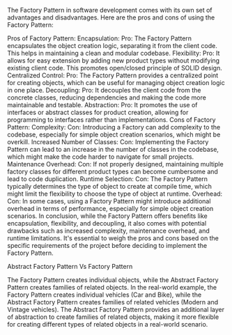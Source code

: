 The Factory Pattern in software development comes with its own set of advantages and disadvantages. Here are the pros and cons of using the Factory Pattern:

Pros of Factory Pattern:
Encapsulation:
Pro: The Factory Pattern encapsulates the object creation logic, separating it from the client code. This helps in maintaining a clean and modular codebase.
Flexibility:
Pro: It allows for easy extension by adding new product types without modifying existing client code. This promotes open/closed principle of SOLID design.
Centralized Control:
Pro: The Factory Pattern provides a centralized point for creating objects, which can be useful for managing object creation logic in one place.
Decoupling:
Pro: It decouples the client code from the concrete classes, reducing dependencies and making the code more maintainable and testable.
Abstraction:
Pro: It promotes the use of interfaces or abstract classes for product creation, allowing for programming to interfaces rather than implementations.
Cons of Factory Pattern:
Complexity:
Con: Introducing a Factory can add complexity to the codebase, especially for simple object creation scenarios, which might be overkill.
Increased Number of Classes:
Con: Implementing the Factory Pattern can lead to an increase in the number of classes in the codebase, which might make the code harder to navigate for small projects.
Maintenance Overhead:
Con: If not properly designed, maintaining multiple factory classes for different product types can become cumbersome and lead to code duplication.
Runtime Selection:
Con: The Factory Pattern typically determines the type of object to create at compile time, which might limit the flexibility to choose the type of object at runtime.
Overhead:
Con: In some cases, using a Factory Pattern might introduce additional overhead in terms of performance, especially for simple object creation scenarios.
In conclusion, while the Factory Pattern offers benefits like encapsulation, flexibility, and decoupling, it also comes with potential drawbacks such as increased complexity, maintenance overhead, and runtime limitations. It's essential to weigh the pros and cons based on the specific requirements of the project before deciding to implement the Factory Pattern.

Abstract Factory Pattern Vs Factory Pattern

The Factory Pattern creates individual objects, while the Abstract Factory Pattern creates families of related objects.
In the real-world example, the Factory Pattern creates individual vehicles (Car and Bike), while the Abstract Factory Pattern creates families of related vehicles (Modern and Vintage vehicles).
The Abstract Factory Pattern provides an additional layer of abstraction to create families of related objects, making it more flexible for creating different types of related objects in a real-world scenario.